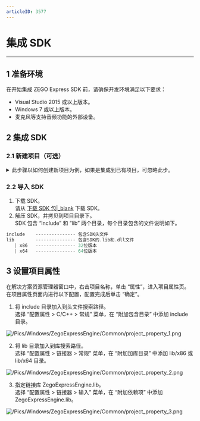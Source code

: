```yaml
---
articleID: 3577
---
```

# 集成 SDK

- - -


## 1 准备环境
在开始集成 ZEGO Express SDK 前，请确保开发环境满足以下要求：
- Visual Studio 2015 或以上版本。
- Windows 7 或以上版本。
- 麦克风等支持音频功能的外部设备。

## 2 集成 SDK  
### 2.1 新建项目（可选）

<details class="zg-primary"> 
    <summary>此步骤以如何创建新项目为例，如果是集成到已有项目，可忽略此步。 </summary>  
 
1. 打开 Microsoft Visual Studio，选择 “文件 > 新建> 项目” 菜单。 

![/Pics/Windows/ZegoExpressEngine/Common/add_project_1.png](http://doc.oa.zego.im/dev/Pics/Windows/ZegoExpressEngine/Common/add_project_1.png) 
 
2. 在新建项目窗口，选择项目类型为 “MFC 应用程序”，输入项目名称，选择项目存储路径，并单击 “确认”。 
 
![/Pics/Windows/ZegoExpressEngine/Common/add_project_2.png](http://doc.oa.zego.im/dev/Pics/Windows/ZegoExpressEngine/Common/add_project_2.png)

3. 进入 MFC 应用程序窗口，选择 “应用程序类型” 为 “基于对话框”，并单击 “完成”。
  
![/Pics/Windows/ZegoExpressEngine/Common/add_project_3.png](http://doc.oa.zego.im/dev/Pics/Windows/ZegoExpressEngine/Common/add_project_3.png)
</details>  

### 2.2 导入 SDK
1. 下载 SDK。  
    请从 [下载 SDK 包|_blank](#3566) 下载 SDK。  
2. 解压 SDK，并拷贝到项目目录下。    
   SDK 包含 “include” 和 “lib” 两个目录，每个目录包含的文件说明如下。
```c++
include    --------------- 包含SDK头文件
lib        --------------- 包含SDK的.lib和.dll文件
   | x86   --------------- 32位版本
   | x64   --------------- 64位版本
```  

## 3 设置项目属性
在解决方案资源管理器窗口中，右击项目名称，单击 “属性”，进入项目属性页。在项目属性页面内进行以下配置，配置完成后单击 “确定”。

1. 将 include 目录加入到头文件搜索路径。    
选择 “配置属性 > C/C++ > 常规” 菜单，在 “附加包含目录” 中添加 include 目录。 
 
![/Pics/Windows/ZegoExpressEngine/Common/project_property_1.png](http://doc.oa.zego.im/dev/Pics/Windows/ZegoExpressEngine/Common/project_property_1.png)

2. 将 lib 目录加入到库搜索路径。  
选择 “配置属性 > 链接器 > 常规” 菜单，在 “附加加库目录” 中添加 lib/x86 或 lib/x64 目录。
  
![/Pics/Windows/ZegoExpressEngine/Common/project_property_2.png](http://doc.oa.zego.im/dev/Pics/Windows/ZegoExpressEngine/Common/project_property_2.png)

3. 指定链接库 ZegoExpressEngine.lib。   
选择 “配置属性 > 链接器 > 输入” 菜单，在 “附加依赖项” 中添加 ZegoExpressEngine.lib。
  
![/Pics/Windows/ZegoExpressEngine/Common/project_property_3.png](http://doc.oa.zego.im/dev/Pics/Windows/ZegoExpressEngine/Common/project_property_3.png)
